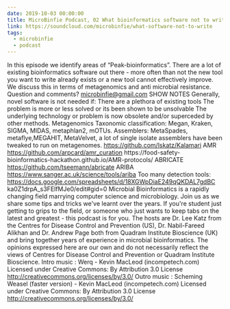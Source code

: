 ```yaml
---
date: 2019-10-03 00:00:00
title: MicroBinfie Podcast, 02 What bioinformatics software not to write part 2
link: https://soundcloud.com/microbinfie/what-software-not-to-write
tags:
  - microbinfie
  - podcast
---
```

In this episode we identify areas of “Peak-bioinformatics”. There are
a lot of existing bioinformatics software out there - more often than
not the new tool you want to write already exists or a new tool cannot
effectively improve. We discuss this in terms of metagenomics and anti
microbial resistance.   Question and comments? microbinfie@gmail.com
SHOW NOTES Generally, novel software is not needed if: There are a
plethora of existing tools The problem is more or less solved or its
been shown to be unsolvable The underlying technology or problem is
now obsolete and/or superceded by other methods.  Metagenomics
Taxonomic classification: Megan, Kraken, SIGMA, MIDAS, metaphlan2,
mOTUs.  Assemblers: MetaSpades, metaflye,MEGAHIT, MetaVelvet, a lot of
single isolate assemblers have been tweaked to run on metagenomes.
https://github.com/lskatz/Kalamari AMR
https://github.com/arpcard/amr_curation https://food-safety-
bioinformatics-hackathon.github.io/AMR-protocols/ ABRICATE
https://github.com/tseemann/abricate  ARIBA
https://www.sanger.ac.uk/science/tools/ariba  Too many detection
tools: https://docs.google.com/spreadsheets/d/18XGWpDiaE249qQKDAL7gdBC
ka0Z1drpA_s3FElfMJe0/edit#gid=0  Microbial Bioinformatics is a rapidly
changing field marrying computer science and microbiology. Join us as
we share some tips and tricks we've learnt over the years. If you're
student just getting to grips to the field, or someone who just wants
to keep tabs on the latest and greatest - this podcast is for you.
The hosts are Dr. Lee Katz from the Centres for Disease Control and
Prevention (US), Dr. Nabil-Fareed Alikhan and Dr. Andrew Page both
from Quadram Institute Bioscience (UK) and bring together years of
experience in microbial bioinformatics.  The opinions expressed here
are our own and do not necessarily reflect the views of Centres for
Disease Control and Prevention or Quadram Institute Bioscience.  Intro
music : Werq - Kevin MacLeod (incompetech.com) Licensed under Creative
Commons: By Attribution 3.0 License
http://creativecommons.org/licenses/by/3.0/  Outro music : Scheming
Weasel (faster version) - Kevin MacLeod (incompetech.com) Licensed
under Creative Commons: By Attribution 3.0 License
http://creativecommons.org/licenses/by/3.0/

